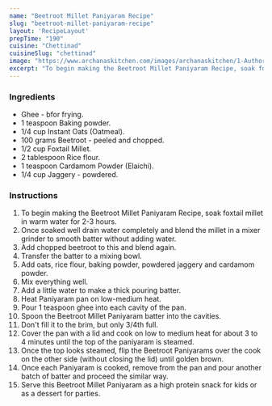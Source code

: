---
name: "Beetroot Millet Paniyaram Recipe"
slug: "beetroot-millet-paniyaram-recipe"
layout: 'RecipeLayout'
prepTime: "190"
cuisine: "Chettinad"
cuisineSlug: "chettinad"
image: "https://www.archanaskitchen.com/images/archanaskitchen/1-Author/Preeti_Tamilarasan/Beetroot_Millet_Paniyaram.jpg"
excerpt: "To begin making the Beetroot Millet Paniyaram Recipe, soak foxtail millet in warm water for 2-3 hours"
---

### Ingredients

- Ghee - bfor frying.
- 1 teaspoon Baking powder.
- 1/4 cup Instant Oats (Oatmeal).
- 100 grams Beetroot - peeled and chopped.
- 1/2 cup Foxtail Millet.
- 2 tablespoon Rice flour.
- 1 teaspoon Cardamom Powder (Elaichi).
- 1/4 cup Jaggery - powdered.

### Instructions

1. To begin making the Beetroot Millet Paniyaram Recipe, soak foxtail millet in warm water for 2-3 hours.
1. Once soaked well drain water completely and blend the millet in a mixer grinder to smooth batter without adding water.
1. Add chopped beetroot to this and blend again.
1. Transfer the batter to a mixing bowl.
1. Add oats, rice flour, baking powder, powdered jaggery and cardamom powder.
1. Mix everything well.
1. Add a little water to make a thick pouring batter.
1. Heat Paniyaram pan on low-medium heat.
1.  Pour 1 teaspoon ghee into each cavity of the pan.
1. Spoon the Beetroot Millet Paniyaram batter into the cavities.
1. Don't fill it to the brim, but only 3/4th full.
1. Cover the pan with a lid and cook on low to medium heat for about 3 to 4 minutes until the top of the paniyaram is steamed.
1. Once the top looks steamed, flip the Beetroot Paniyarams over the cook on the other side (without closing the lid) until golden brown.
1. Once each Paniyaram is cooked, remove from the pan and pour another batch of batter and proceed the similar way.
1. Serve this Beetroot Millet Paniyaram as a high protein snack for kids or as a dessert for parties.
